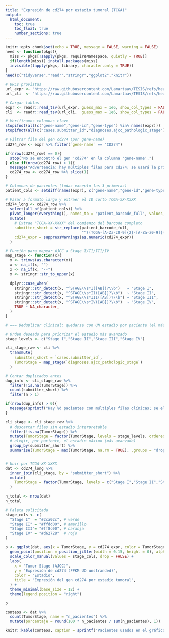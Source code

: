 ```yaml
---
title: "Expresión de cd274 por estadio tumoral (TCGA)"
output:
  html_document:
    toc: true
    toc_float: true
    number_sections: true
---
```


```r
knitr::opts_chunk$set(echo = TRUE, message = FALSE, warning = FALSE)
need <- function(pkgs){
  miss <- pkgs[!sapply(pkgs, requireNamespace, quietly = TRUE)]
  if(length(miss)) install.packages(miss)
  invisible(lapply(pkgs, library, character.only = TRUE))
}
need(c("tidyverse","readr","stringr","ggplot2","knitr"))
```

```r
# URLs provistas
url_expr <- "https://raw.githubusercontent.com/Lamartaav/TESIS/refs/heads/main/tejido_tumoral.tsv"
url_cli  <- "https://raw.githubusercontent.com/Lamartaav/TESIS/refs/heads/main/clinical_unido.tsv"

# Cargar tablas
expr <- readr::read_tsv(url_expr, guess_max = 1e6, show_col_types = FALSE)
cli  <- readr::read_tsv(url_cli,  guess_max = 1e6, show_col_types = FALSE)

# Verificamos columnas clave
stopifnot(all(c("gene-name","gene-id","gene-type") %in% names(expr)))
stopifnot(all(c("cases.submitter_id","diagnoses.ajcc_pathologic_stage") %in% names(cli)))

```

```r
# Filtrar fila del gen cd274 (por gene-name)
cd274_row <- expr %>% filter(`gene-name` == "CD274")

if(nrow(cd274_row) == 0){
  stop("No se encontró el gen 'cd274' en la columna 'gene-name'.")
} else if(nrow(cd274_row) > 1){
  message("Advertencia: hay múltiples filas para cd274; se usará la primera.")
  cd274_row <- cd274_row %>% slice(1)
}

# Columnas de pacientes (todas excepto las 3 primeras)
patient_cols <- setdiff(names(expr), c("gene-name","gene-id","gene-type"))

# Pasar a formato largo y extraer el ID corto TCGA-XX-XXXX
cd274_long <- cd274_row %>%
  select(all_of(patient_cols)) %>%
  pivot_longer(everything(), names_to = "patient_barcode_full", values_to = "cd274_expr") %>%
  mutate(
    # Extrae "TCGA-XX-XXXX" del comienzo del barcode completo
    submitter_short = str_replace(patient_barcode_full,
                                  "^((TCGA-[A-Za-z0-9]{2}-[A-Za-z0-9]{4})).*$", "\\1"),
    cd274_expr = suppressWarnings(as.numeric(cd274_expr))
  )

```

```r
# Función para mapear AJCC a Stage I/II/III/IV
map_stage <- function(x){
  x <- trimws(as.character(x))
  x <- na_if(x, "")
  x <- na_if(x, "--")
  x <- stringr::str_to_upper(x)

  dplyr::case_when(
    stringr::str_detect(x, "^STAGE\\s*I([AB])?\\b")   ~ "Stage I",
    stringr::str_detect(x, "^STAGE\\s*II([AB])?\\b")  ~ "Stage II",
    stringr::str_detect(x, "^STAGE\\s*III([AB])?\\b") ~ "Stage III",
    stringr::str_detect(x, "^STAGE\\s*IV([AB])?\\b")  ~ "Stage IV",
    TRUE ~ NA_character_
  )
}

# === Deduplicar clinical: quedarse con UN estadio por paciente (el más avanzado) ===

# Orden deseado para priorizar el estadio más avanzado
stage_levels <- c("Stage I","Stage II","Stage III","Stage IV")

cli_stage_raw <- cli %>%
  transmute(
    submitter_short = `cases.submitter_id`,
    TumorStage = map_stage(`diagnoses.ajcc_pathologic_stage`)
  )

# Contar duplicados antes
dup_info <- cli_stage_raw %>%
  filter(!is.na(TumorStage)) %>%
  count(submitter_short) %>%
  filter(n > 1)

if(nrow(dup_info) > 0){
  message(sprintf("Hay %d pacientes con múltiples filas clínicas; se elegirá el estadio más avanzado.", nrow(dup_info)))
}

cli_stage <- cli_stage_raw %>%
  # descartar filas sin estadio interpretable
  filter(!is.na(TumorStage)) %>%
  mutate(TumorStage = factor(TumorStage, levels = stage_levels, ordered = TRUE)) %>%
  # elegir, por paciente, el estadio máximo (más avanzado)
  group_by(submitter_short) %>%
  summarise(TumorStage = max(TumorStage, na.rm = TRUE), .groups = "drop")


# Unir por TCGA-XX-XXXX
dat <- cd274_long %>%
  inner_join(cli_stage, by = "submitter_short") %>%
  mutate(
    TumorStage = factor(TumorStage, levels = c("Stage I","Stage II","Stage III","Stage IV"))
  )

n_total <- nrow(dat)
n_total

```

```r
# Paleta solicitada
stage_cols <- c(
  "Stage I"  = "#2ca02c", # verde
  "Stage II" = "#ffdd00", # amarillo
  "Stage III"= "#ff8c00", # naranja
  "Stage IV" = "#d62728"  # rojo
)

p <- ggplot(dat, aes(x = TumorStage, y = cd274_expr, color = TumorStage)) +
  geom_point(position = position_jitter(width = 0.15, height = 0), alpha = 0.7, size = 2) +
  scale_color_manual(values = stage_cols, drop = FALSE) +
  labs(
    x = "Tumor Stage (AJCC)",
    y = "Expresión de cd274 (FPKM UQ unstranded)",
    color = "Estadio",
    title = "Expresión del gen cd274 por estadio tumoral",
  ) +
  theme_minimal(base_size = 12) +
  theme(legend.position = "right")

p

```

```r
conteos <- dat %>%
  count(TumorStage, name = "n_pacientes") %>%
  mutate(porcentaje = round(100 * n_pacientes / sum(n_pacientes), 1))

knitr::kable(conteos, caption = sprintf("Pacientes usados en el gráfico (total = %d)", nrow(dat)))

```


